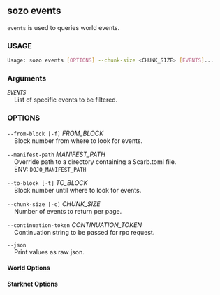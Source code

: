 
## sozo events

`events` is used to queries world events.

### USAGE

```sh
Usage: sozo events [OPTIONS] --chunk-size <CHUNK_SIZE> [EVENTS]...
```

### Arguments

_`EVENTS`_  
&nbsp;&nbsp;&nbsp;&nbsp;List of specific events to be filtered.

### OPTIONS

`--from-block [-f]` _FROM_BLOCK_  
&nbsp;&nbsp;&nbsp;&nbsp;Block number from where to look for events.

`--manifest-path` _MANIFEST_PATH_  
&nbsp;&nbsp;&nbsp;&nbsp;Override path to a directory containing a Scarb.toml file.  
&nbsp;&nbsp;&nbsp;&nbsp;ENV: `DOJO_MANIFEST_PATH`

`--to-block [-t]` _TO_BLOCK_  
&nbsp;&nbsp;&nbsp;&nbsp;Block number until where to look for events.

`--chunk-size [-c]` _CHUNK_SIZE_  
&nbsp;&nbsp;&nbsp;&nbsp;Number of events to return per page.

`--continuation-token` _CONTINUATION_TOKEN_  
&nbsp;&nbsp;&nbsp;&nbsp;Continuation string to be passed for rpc request.

`--json`  
&nbsp;&nbsp;&nbsp;&nbsp;Print values as raw json.

#### World Options

<WorldOptions />

#### Starknet Options

<StarknetOptions />

